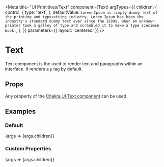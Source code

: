 

<Meta
  title="UI Primitives/Text"
  component={Text}
  argTypes={{
    children: {
      control: {
        type: 'text',
      },
      defaultValue: `Lorem Ipsum is simply dummy text of the printing and typesetting industry. Lorem Ipsum has been the industry's standard dummy text ever since the 1500s, when an unknown printer took a galley of type and scrambled it to make a type specimen book.`,
    },
  }}
  parameters={{ layout: 'centered' }}
/>

# Text

Text component is the used to render text and paragraphs within an interface. It renders a `p` tag by default.

## Props

Any property of the [Chakra UI Text component](https://chakra-ui.com/docs/typography/text#props) can be used.

## Examples

### Default

<Preview>
  <Story name="Default">{args => <Text>{args.children}</Text>}</Story>
</Preview>

### Custom Properties

<Preview>
  <Story
    name="Custom Properties"
    argTypes={{
      backgroundColor: {
        control: {
          type: 'color',
        },
      },
      color: {
        control: {
          type: 'color',
        },
      },
    }}
    args={{
      color: 'white',
      backgroundColor: 'black',
      fontSize: '40px',
      noOfLines: 2,
    }}
  >
    {args => <Text {...args}>{args.children}</Text>}
  </Story>
</Preview>
